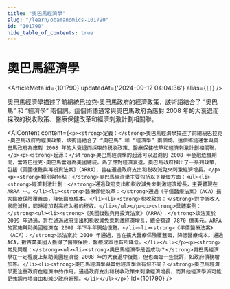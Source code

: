 ```yaml
---
title: "奧巴馬經濟學"
slug: "/learn/obamanomics-101790"
id: "101790"
hide_table_of_contents: true
---
```



# 奧巴馬經濟學

<ArticleMeta id={101790} updatedAt={'2024-09-12 04:04:36'} alias={`[]`} />
<div className='border-solid border-b border-t-0 my-4 border-[var(--ifm-color-gray-300)]' />

奧巴馬經濟學描述了前總統巴拉克·奧巴馬政府的經濟政策，該術語結合了 “奧巴馬” 和 “經濟學” 兩個詞。這個術語通常與奧巴馬政府為應對 2008 年的大衰退而採取的税收政策、醫療保健改革和經濟刺激計劃相關聯。

<AIContent content={`<p><strong>定義：</strong>奧巴馬經濟學描述了前總統巴拉克·奧巴馬政府的經濟政策，該術語結合了 “奧巴馬” 和 “經濟學” 兩個詞。這個術語通常與奧巴馬政府為應對 2008 年的大衰退而採取的税收政策、醫療保健改革和經濟刺激計劃相關聯。</p><p><strong>起源：</strong>奧巴馬經濟學的起源可以追溯到 2008 年金融危機期間，當時巴拉克·奧巴馬當選為美國總統。為了應對經濟衰退，奧巴馬政府推出了一系列政策，包括《美國復甦與再投資法案》（ARRA），旨在通過政府支出和税收減免來刺激經濟增長。</p><p><strong>類別與特點：</strong>奧巴馬經濟學主要包括以下幾個方面：<ul><li><strong>經濟刺激計劃：</strong>通過政府支出和税收減免來刺激經濟增長，主要體現在 ARRA 中。</li><li><strong>醫療保健改革：</strong>通過《平價醫療法案》（ACA）擴大醫療保險覆蓋面，降低醫療成本。</li><li><strong>税收政策：</strong>對中低收入家庭減税，同時增加對高收入者的税收。</li></ul></p><p><strong>具體案例：</strong><ul><li><strong>《美國復甦與再投資法案》（ARRA）：</strong>該法案於 2009 年通過，旨在通過政府支出和税收減免來刺激經濟增長，總金額達 7870 億美元。ARRA 的實施幫助美國經濟在 2009 年下半年開始復甦。</li><li><strong>《平價醫療法案》（ACA）：</strong>該法案於 2010 年通過，旨在擴大醫療保險覆蓋面，降低醫療成本。通過 ACA，數百萬美國人獲得了醫療保險，醫療成本也有所降低。</li></ul></p><p><strong>常見問題：</strong><ul><li><strong>奧巴馬經濟學是否成功？</strong>奧巴馬經濟學在一定程度上幫助美國經濟從 2008 年的大衰退中復甦，但也面臨一些批評，如政府債務增加等。</li><li><strong>奧巴馬經濟學與其他經濟學派有何不同？</strong>奧巴馬經濟學更注重政府在經濟中的作用，通過政府支出和税收政策來刺激經濟增長，而其他經濟學派可能更強調市場自由和減少政府幹預。</li></ul></p>`} id={101790} />
